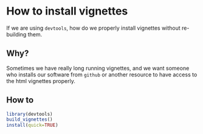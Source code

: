<!--
  %\VignetteEngine{knitr}
  %\VignetteIndexEntry{test vignette}
-->

# How to install vignettes

If we are using `devtools`, how do we properly install vignettes without re-building them.

## Why?

Sometimes we have really long running vignettes, and we want someone who installs our software from `github` or another resource to have access to the html vignettes properly.

## How to

```r
library(devtools)
build_vignettes()
install(quick=TRUE)
```

